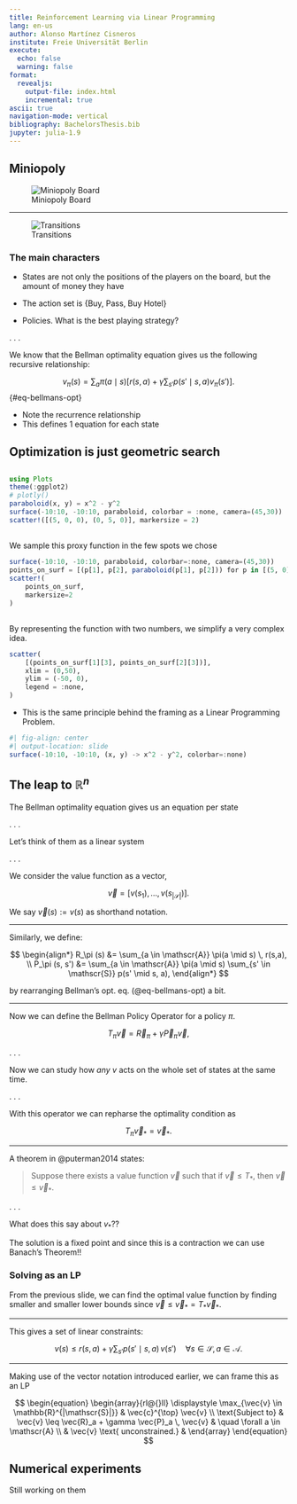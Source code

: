 ```yaml
---
title: Reinforcement Learning via Linear Programming
lang: en-us
author: Alonso Martínez Cisneros
institute: Freie Universität Berlin
execute: 
  echo: false
  warning: false
format:
  revealjs:
    output-file: index.html
    incremental: true
ascii: true
navigation-mode: vertical
bibliography: BachelorsThesis.bib
jupyter: julia-1.9
---
```



## Miniopoly

![Miniopoly Board](img/board.svg)

-----

![Transitions](img/transicion-markov-three.svg)

### The main characters

- States are not only the positions of the players on the board, but the amount
  of money they have

- The action set is {Buy, Pass, Buy Hotel}

- Policies. What is the best playing strategy?

. . .

We know that the Bellman optimality equation gives us the following recursive
relationship:

$$
v_\pi (s) = \sum_{a} \pi(a \mid s) \left[ r(s,a) + \gamma \sum_{s'} p(s' \mid s, a) v_\pi (s') \right].
$$ {#eq-bellmans-opt}

:::{.notes}
- Note the recurrence relationship
- This defines 1 equation for each state
:::

## Optimization is just geometric search
## {fullscreen=true}

```julia
using Plots
theme(:ggplot2)
# plotly()
paraboloid(x, y) = x^2 - y^2
surface(-10:10, -10:10, paraboloid, colorbar = :none, camera=(45,30))
scatter!([(5, 0, 0), (0, 5, 0)], markersize = 2)
```

## {fullscreen=true}

We sample this proxy function in the few spots we chose

```julia
surface(-10:10, -10:10, paraboloid, colorbar=:none, camera=(45,30))
points_on_surf = [(p[1], p[2], paraboloid(p[1], p[2])) for p in [(5, 0), (0, 5)]]
scatter!(
    points_on_surf,
    markersize=2
)
```

## {fullscreen=true}

By representing the function with two numbers, we simplify a very complex idea.

```julia
scatter(
    [(points_on_surf[1][3], points_on_surf[2][3])],
    xlim = (0,50),
    ylim = (-50, 0),
    legend = :none,
)
```

:::{.notes}
- This is the same principle behind the framing as a Linear Programming Problem.
:::


```julia
#| fig-align: center
#| output-location: slide
surface(-10:10, -10:10, (x, y) -> x^2 - y^2, colorbar=:none)
```
## The leap to $\mathbb{R}^n$

The Bellman optimality equation gives us an equation per state

. . .

Let's think of them as a linear system

. . .

We consider the value function as a vector,

$$
  \vec{v} = \left[ v (s_1), \dots , v (s_{|\mathscr{S}|}) \right].
$$

We say $\vec{v}(s) := v(s)$ as shorthand notation.

------------

Similarly, we define:

$$
\begin{align*}
    R_\pi (s) &= \sum_{a \in \mathscr{A}} \pi(a \mid s) \, r(s,a), \\
    P_\pi (s, s') &= \sum_{a \in \mathscr{A}} \pi(a \mid s) \sum_{s' \in \mathscr{S}} p(s' \mid s, a),
\end{align*}
$$

by rearranging Bellman's opt. eq. (@eq-bellmans-opt) a bit.

--------

Now we can define the Bellman Policy Operator for a policy $\pi$.

$$
    T_\pi \vec{v} = \vec{R}_\pi + \gamma \vec{P}_\pi \vec{v},
$$

. . .

Now we can study how _any_ $v$ acts on the whole set of states at the same time.

. . .

With this operator we can repharse the optimality condition as

$$
\begin{equation}
    T_\pi \vec{v}_* = \vec{v}_*.
\end{equation}
$$

----------

A theorem in @puterman2014 states:

> Suppose there exists a value function $\vec{v}$ such that if $\vec{v} \leq
T_*$, then $\vec{v} \leq \vec{v}_*$.

. . .

What does this say about $v_*$??

:::{.notes}
The solution is a fixed point and since this is a contraction we can use Banach's Theorem!!
:::

### Solving as an LP

From the previous slide, we can find the optimal value function by finding
smaller and smaller lower bounds since $\vec{v} \leq \vec{v}_* = T_* \vec{v}_*$.

-------

This gives a set of linear constraints:

$$
v(s) \leq r(s, a) + \gamma \sum_{s'} p(s' \mid s, a) \, v(s') \quad \forall s \in \mathscr{S}, a \in \mathscr{A}.
$$

------

Making use of the vector notation introduced earlier, we can frame this as an LP


$$
\begin{equation}
\begin{array}{rl@{}ll}
    \displaystyle \max_{\vec{v} \in \mathbb{R}^{|\mathscr{S}|}} & \vec{c}^{\top} \vec{v} \\
    \text{Subject to} & \vec{v} \leq \vec{R}_a + \gamma \vec{P}_a \, \vec{v} & \quad \forall a \in \mathscr{A} \\
    & \vec{v} \text{ unconstrained.} &
\end{array}
\end{equation}
$$

## Numerical experiments

Still working on them